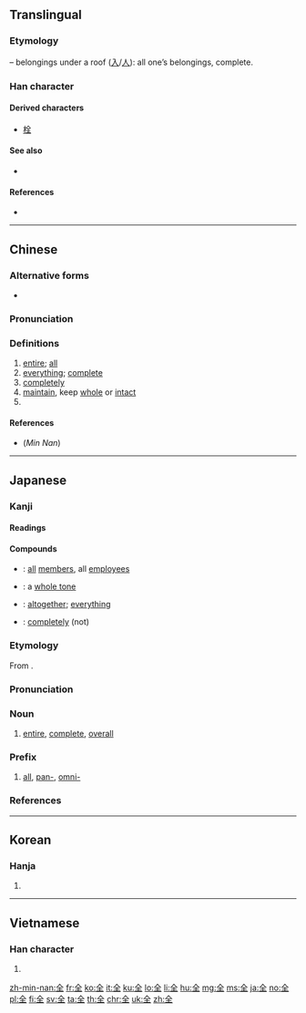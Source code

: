 {{also|金|𠓴|㒰}}
==Translingual==
{{stroke order|strokes=6}}
{{stroke order|type=animate}}

===Etymology===
{{liushu|p}} – belongings under a roof ([[入]]/[[人]]): all one’s belongings, complete.

{{Han etyl}}

===Han character===
{{Han char|rn=11|rad=入|as=04|sn=6|four=80104|canj=OMG|ids=⿱人王 <small>(GJ)</small>,⿱入王 <small>(TKV)</small>}}

====Derived characters====
* [[栓]]

====See also====
* {{l|mul|金}} <!-- graphically similar -->

====References====
* {{Han ref|kx=0126.050|dkj=01424|dj=0271.030|hdz=10115.080|uh=5168|ud=20840|bh=A5FE|bd=42494}}

----

==Chinese==
{{zh-forms}}

===Alternative forms===
* {{zh-l|㒰}}

===Pronunciation===
{{zh-pron
|m=quán
|c=cyun4
|h=pfs=chhiòn
|mn=chn̂g/choân
|mn_note=chn̂g - vernacular, choân - literary
|w=
|mc=y
|oc=y
|ma=zh-quán.ogg
|cat=
}}

===Definitions===
{{zh-hanzi}}

# [[entire]]; [[all]]
# [[everything]]; [[complete]]
# [[completely]]
# [[maintain]], keep [[whole]] or [[intact]]
# {{surname|lang=zh}}

====References====
* (''Min Nan'') {{thcwd|2066}}

----

==Japanese==

===Kanji===
{{ja-kanji|grade=3|rs=入04}}

====Readings====
{{ja-readings
|goon=[[ぜん]] (zen)
|kanon=[[せん]] (sen) {{non-joyo-reading}}
|kun=[[すべて]] ([[全て]], subete), [[まったく]] ([[全く]], mattaku), [[まったい]] ([[全い]], mattai), [[まっとう]] ([[全う]], mattou)
}}

====Compounds====
{{der-top|Compounds}}
* {{ja-r|全員|ぜんいん}}: [[all]] [[member]]s, all [[employee]]s
* {{ja-r|全音|ぜんおん}}: a [[whole tone]]
* {{ja-r|全部|ぜんぶ}}: [[altogether]]; [[everything]]
* {{ja-r|全然|ぜんぜん}}: [[completely]] (not) {{qualifier|followed by a negative verb}}
{{der-bottom}}

===Etymology===
{{ja-kanjitab|yomi=o|ぜん}}
From {{etyl|ltc|ja|sort=せん'}} {{m|zh|全|tr=dzjwen||complete, whole}}.

===Pronunciation===
{{ja-pron|yomi=goon|ぜん|acc=1|acc_ref=DJR}}

===Noun===
{{ja-noun|ぜん}}

# [[entire]], [[complete]], [[overall]]

===Prefix===
{{ja-pos|prefix|ぜん}}

# [[all]], [[pan-]], [[omni-]]

===References===
<references/>

----

==Korean==

===Hanja===
{{ko-hanja|hangeul=전|rv=jeon|mr=chŏn}}

# {{defn|lang=ko|sort=入04}}

----

==Vietnamese==

===Han character===
{{vi-hantu|[[toàn]], [[tuyền]]|rs=入04}}

# {{defn|lang=vi|sort=入04}}

[[zh-min-nan:全]]
[[fr:全]]
[[ko:全]]
[[it:全]]
[[ku:全]]
[[lo:全]]
[[li:全]]
[[hu:全]]
[[mg:全]]
[[ms:全]]
[[ja:全]]
[[no:全]]
[[pl:全]]
[[fi:全]]
[[sv:全]]
[[ta:全]]
[[th:全]]
[[chr:全]]
[[uk:全]]
[[zh:全]]